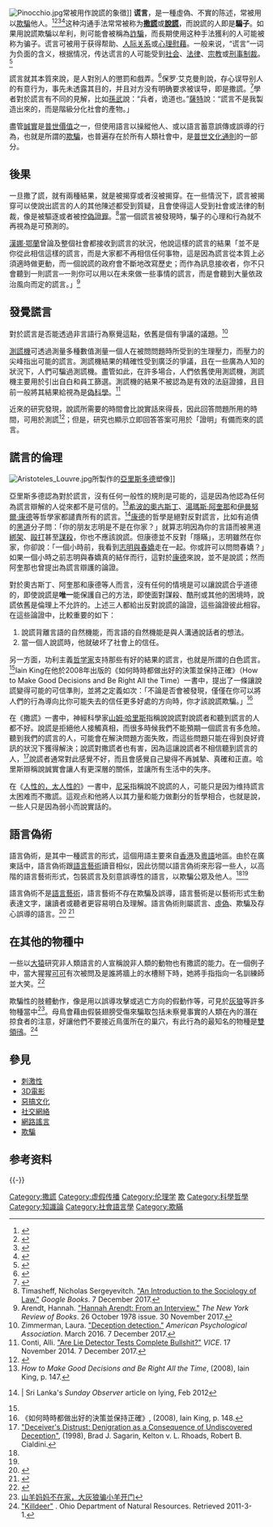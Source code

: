 {{About|一种虚伪陈述|2019年电子游戏|撒謊 (遊戲)|其他吹牛的條目|吹牛}}
{{NOT|方言}}
{{Inappropriate tone|time=2017-09-25}}
{{noteTA
|1 = zh-hans:匹诺曹;zh-hant:皮諾丘;zh-sg:皮诺丘;
}}

[[File:Pinocchio.jpg|thumb]]常被用作說謊的象徵]]
'''谎言'''，是一種虛偽、不實的陈述，常被用以[[欺騙|欺騙]]他人。<ref>{{Cite book|title=Lying and deception : theory and practice|author=Carson, Thomas L.|date=2012|publisher=Oxford University Press|isbn=9780199654802|oclc=769544997}}</ref><ref>{{Cite journal|last=Mahon|first=James Edwin|date=2008-02-21|title=The Definition of Lying and Deception|url=https://plato.stanford.edu/archives/win2016/entries/lying-definition/|journal=Stanford Encyclopedia of Philosophy|volume=|pages=|via=|access-date=2019-09-05|archive-date=2019-03-18|archive-url=https://web.archive.org/web/20190318065300/https://plato.stanford.edu/archives/win2016/entries/lying-definition/|dead-url=no}}</ref><ref>{{Cite journal|last=Mahon|first=James Edwin|date=2008|title=Two Definitions of Lying|journal=International Journal of Applied Philosophy|volume=22|issue=2|pages=211–230|doi=10.5840/ijap200822216|issn=0739-098X}}</ref><ref>{{Cite book|date=2018-11-15|editor-last=Meibauer|editor-first=Jörg|title=The Oxford Handbook of Lying|doi=10.1093/oxfordhb/9780198736578.001.0001|isbn=9780198736578}}</ref>这种沟通手法常常被称为'''[[撒謊|撒謊]]'''或'''[[說謊|說謊]]'''，而說謊的人即是'''騙子'''。如果用說謊欺騙以牟利，則可能會被稱為[[詐騙|詐騙]]，而長期使用这种手法獲利的人可能被称为骗子。谎言可被用于获得帮助、[[人際關係|人际关系]]或[[心理慰藉|心理慰藉]]。一般来说，“谎言”一词为负面的含义，根据情况，传达谎言的人可能受到[[社会|社会]]、[[法律|法律]]、[[宗教|宗教]]或[[刑事|刑事]][[制裁|制裁]]。<ref>{{Cite web |url=https://answers.yahoo.com/question/index?qid=20061014000012KK09251 |title=見鬼講鬼話，見人講人話 |accessdate=2019-04-20 |archive-date=2019-08-15 |archive-url=https://web.archive.org/web/20190815045544/https://answers.yahoo.com/question/index?qid=20061014000012KK09251 |dead-url=no }}</ref>

謊言就其本質來說，是人對別人的懲罰和戲弄。<ref>{{Cite web |url=http://www.people.com.cn/BIG5/paper85/13978/1247746.html |title=蔣子龍 |accessdate=2014-04-28 |archive-date=2014-04-29 |archive-url=https://web.archive.org/web/20140429061835/http://www.people.com.cn/BIG5/paper85/13978/1247746.html |dead-url=no }}</ref>保罗·艾克曼則說，存心误导别人的有意行为，事先未透露其目的，并且对方没有明确要求被误导，即是撒謊。<ref name='TellingLies'>{{cite book | last = 艾克曼 | first = 保罗 | authorlink = 保罗·艾克曼 | coauthors = | title = 说谎——揭穿商业政治与婚姻中的骗局 | publisher = 生活·读书·新知三联书店 | date = 2008-12 | location = 北京 | pages = 10 | url = | doi = | id = | isbn = 978-7-108-03004-7 }}</ref>學者對於謊言有不同的見解，比如[[孫武|孫武]]說：“兵者，诡道也。”[[薩特|薩特]]說：“謊言不是我製造出來的，而是階級分化社會的產物。」

盡管[[誠實|誠實]]是[[普世價值|普世價值]]之一，但使用語言以操縱他人、或以語言蓄意誤傳或誤導的行為，也就是所謂的[[欺騙|欺騙]]，也普遍存在於所有人類社會中，是[[普世文化通則|普世文化通則]]的一部分。

==後果==
一旦撒了謊，就有兩種結果，就是被揭穿或者沒被揭穿。在一些情況下，謊言被揭穿可以使說出謊言的人的其他陳述都受到質疑，且會使得這人受到社會或法律的制裁，像是被驅逐或者被控[[偽證罪|偽證罪]]。<ref>Timasheff, Nicholas Sergeyevitch.  [https://books.google.com/books?id=4R4uDwAAQBAJ&pg=PT213&lpg=PT213&dq=lie+legal+sanctions&source=bl&ots=a5MnZEYZBS&sig=HgP7l5CUI7mp73lxcTmxq6R-O-U&hl=en&sa=X&ved=0ahUKEwjfx8ur1_jXAhVH6mMKHWn_CNUQ6AEITzAG#v=onepage&q=lie%20legal%20sanctions&f=false "An Introduction to the Sociology of Law."] ''Google Books''.  7 December 2017.</ref>當一個謊言被發現時，騙子的心理和行為就不再視為是可預測的。

[[漢娜·鄂蘭|漢娜·鄂蘭]]曾論及整個社會都接收到謊言的狀況，他說這樣的謊言的結果「並不是你從此相信這樣的謊言，而是大家都不再相信任何事物，這是因為謊言從本質上必須適時做更動，而一個說謊的政府會不斷地改寫歷史；而作為訊息接收者，你不只會聽到一則謊言─一則你可以用以在未來做一些事情的謊言，而是會聽到大量依政治風向而定的謊言。」<ref>Arendt, Hannah.  [http://www.nybooks.com/articles/1978/10/26/hannah-arendt-from-an-interview/ "Hannah Arendt: From an Interview."] {{Wayback|url=http://www.nybooks.com/articles/1978/10/26/hannah-arendt-from-an-interview/ |date=20171201054920 }} ''The New York Review of Books''.  26 October 1978 issue.  30 November 2017.</ref>

==發覺謊言==
{{Main|測謊}}

對於謊言是否能透過非言語行為察覺這點，依舊是個有爭議的議題。<ref>Zimmerman, Laura.  [http://www.apa.org/monitor/2016/03/deception.aspx "Deception detection."] {{Wayback|url=http://www.apa.org/monitor/2016/03/deception.aspx |date=20171208003639 }} ''American Psychological Association''.  March 2016.  7 December 2017.</ref>

[[測謊機|測謊機]]可透過測量多種數值測量一個人在被問問題時所受到的生理壓力，而壓力的尖峰指出可能的謊言。測謊機結果的精確性受到廣泛的爭議，且在一些廣為人知的狀況下，人們可騙過測謊機。盡管如此，在許多場合，人們依舊使用測謊機，測謊機主要用於引出自白和員工篩選。測謊機的結果不被認為是有效的法庭證據，且目前一般將其結果給視為是[[偽科學|偽科學]]。<ref>Conti, Alli.  [https://www.vice.com/en_us/article/qbeaeq/are-lie-detector-tests-complete-bullshit-1117 "Are Lie Detector Tests Complete Bullshit?"] {{Wayback|url=https://www.vice.com/en_us/article/qbeaeq/are-lie-detector-tests-complete-bullshit-1117 |date=20171208004101 }} ''VICE''.  17 November 2014.  7 December 2017.</ref>

近來的研究發現，說謊所需要的時間會比說實話來得長，因此回答問題所用的時間，可用於測謊<ref>{{cite journal | doi = 10.1371/journal.pone.0060713 |pmid=23573277
|pmc=3616109
|title=Telling Lies: The Irrepressible Truth?
|journal=PLoS ONE
|volume=8
|issue=4
|pages=e60713
|first=Emma J. |last=Williams |author2=Lewis A. Bott |author3=John Patrick |author4=Michael B. Lewis | date=April 3, 2013|bibcode=2013PLoSO...860713W
}}</ref>；但是，研究也顯示立即回答答案可用於「證明」有備而來的謊言。

==謊言的倫理==
[[File:Aristoteles_Louvre.jpg|thumb]]所製作的[[亞里斯多德|亞里斯多德]]塑像]]

亞里斯多德認為對於謊言，沒有任何一般性的規則是可能的，這是因為他認為任何為謊言辯解的人從來都不是可信的。<ref>''How to Make Good Decisions and Be Right All the Time'', (2008), Iain King, p. 147.</ref>[[希波的奧古斯丁|希波的奧古斯丁]]、[[湯瑪斯·阿奎那|湯瑪斯·阿奎那]]和[[伊曼努爾·康德|伊曼努爾·康德]]等哲學家都譴責所有的謊言。<ref name="sundayobserver.lk">{{cite web |url=http://www.sundayobserver.lk/2012/02/05/imp06.asp |title=Archived copy |accessdate=2012-07-10 |deadurl=yes |archiveurl=https://web.archive.org/web/20120211154019/http://www.sundayobserver.lk/2012/02/05/imp06.asp |archivedate=2012-02-11 |df= }} | Sri Lanka's ''Sunday Observer'' article on lying, Feb 2012</ref>[[康德|康德]]的哲學是絕對反對謊言，比如有追債的[[黑道|黑道]]分子問：「你的朋友志明是不是在你家？」就算志明因為你的言語而被黑道[[綁架|綁架]]、[[毆打|毆打]]甚至[[謀殺|謀殺]]，你也不應該說謊。但康德並不反對「隱瞞」，志明雖然在你家，你卻說：「一個小時前，我看到[[志明與春嬌|志明與春嬌]]走在一起。你或許可以問問春嬌？」如果一個小時之前志明與春嬌真的結伴而行，這對於[[伊曼努尔·康德|康德]]來說，並不是說謊；然而阿奎那也曾提出為謊言辯護的論證。

對於奧古斯丁、阿奎那和康德等人而言，沒有任何的情境是可以讓說謊合乎道德的，即使說謊是'''唯一'''能保護自己的方法，即使面對謀殺、酷刑或其他的困境時，說謊依舊是倫理上不允許的。上述三人都給出反對說謊的論證，這些論證彼此相容。在這些論證中，比較重要的如下：
# 說謊背離言語的自然機能，而言語的自然機能是與人溝通說話者的想法。
# 當一個人說謊時，他就破坏了社會上的信任。

另一方面，功利主義[[哲學家|哲学家]]支持那些有好的結果的謊言，也就是所謂的白色謊言。<ref name="sundayobserver.lk"/>Iain King在他於2008年出版的《如何時時都做出好的決策並保持正確》（How to Make Good Decisions and Be Right All the Time）一書中，提出了一條讓說謊變得可能的可信準則，並將之定義如次：「不論是否會被發現，僅僅在你可以將人們的行為導向比你可能失去的信任更多好處的方向時，你才該說謊欺騙。」<ref>《如何時時都做出好的決策並保持正確》, (2008), Iain King, p. 148.</ref>

在《撒謊》一書中，神經科學家[[山姆·哈里斯|山姆·哈里斯]]指稱說說謊對說謊者和聽到謊言的人都不好。說謊是拒絕他人接觸真相，而很多時候我們不能預期一個謊言有多危險。聽到我們的謊言的人，可能會在解決問題方面失敗，而這些問題只能在得到良好資訊的狀況下獲得解決；說謊對撒謊者也有害，因為這讓說謊者不相信聽到謊言的人，<ref>[http://journals.sagepub.com/doi/10.1177/01461672982411004 "Deceiver's Distrust: Denigration as a Consequence of Undiscovered Deception"], (1998), Brad J. Sagarin, Kelton v. L. Rhoads, Robert B. Cialdini.</ref>說謊者通常對此感覺不好，而且會感覺自己變得不再誠摯、真確和正直。哈里斯辯稱說誠實會讓人有更深層的關係，並讓所有生活中的失序。

在《[[人性的，太人性的|人性的，太人性的]]》一書中，[[尼采|尼采]]指稱說不說謊的人，可能只是因为维持謊言太困难而不撒謊。這观点和他將人以其力量和能力做劃分的哲學相合，也就是說，一些人只是因為弱小而說實話的。

==語言偽術==
語言偽術，是其中一種謊言的形式，這個用語主要來自[[香港|香港]]及[[粵語|粵語]]地區。由於在廣東話中，語言偽術跟[[語言藝術|語言藝術]]讀音相似，因此彷間以語言偽術來形容一些人，以高階的語言藝術形式，包裝謊言及刻意誤導性的語言，以欺騙公眾及他人。<ref name="fakelanguagebook1"></ref><ref name="fakelanguagenews1"></ref>

語言偽術不是[[語言藝術|語言藝術]]，語言藝術不存在欺騙及誤導，語言藝術是以藝術形式生動表達文字，讓讀者或聽者更容易明白及理解。語言偽術則屬謊言、[[虛偽|虛偽]]、欺騙及存心誤導的語言。<ref name="fakelanguagebook1">
{{cite book|url=https://books.mingpao.com/product/%E6%8B%86%E7%A9%BF%E5%AE%98%E5%A0%B4%E8%AA%9E%E8%A8%80%E5%81%BD%E8%A1%93/|title=拆穿官場語言偽術|ISBN=978-988-8207-42-8|publisher=明報}}</ref>
<ref name="fakelanguagenews1">{{cite news|url=https://hk.news.yahoo.com/%E8%81%B7%E5%A0%B4%E8%AA%9E%E8%A8%80%E3%80%8C%E5%81%BD%E3%80%8D%E8%A1%93-055618639.html|title=職場語言偽術|date=2014-07-21|publisher=Yahoo財經>}}</ref>

==在其他的物種中==
一些以[[大猿|大猿]]研究非人類語言的人宣稱說非人類的動物也有撒謊的能力。在一個例子中，當大猩猩[[可可_(大猩猩)|可可]]有次被問及是誰將牆上的水槽掰下時，她將手指指向一名訓練師並大笑。<ref name=Hanley2004>{{cite journal |last1=Hanley |first1=Elizabeth |title=Listening to Koko |journal=Commonweal Magazine |date=4 July 2004 |page=16 |url=http://www.elizabethhanly.com/clips/prfiles/10.%20Commonweal%20Magazine%20--Interview%20with%20Dr.%20Penny%20Patterson,who%20taught%20Koko%20the%20gorilla%20to%20use%20sign%20languag.pdf |accessdate=7 July 2014 |archive-date=2014-07-14 |archive-url=https://web.archive.org/web/20140714152429/http://www.elizabethhanly.com/clips/prfiles/10.%20Commonweal%20Magazine%20--Interview%20with%20Dr.%20Penny%20Patterson,who%20taught%20Koko%20the%20gorilla%20to%20use%20sign%20languag.pdf |dead-url=no }}</ref>

欺騙性的肢體動作，像是用以誤導攻擊或逃亡方向的假動作等，可見於[[灰狼|灰狼]]等許多物種當中<ref>[[:狼和七只小山羊|山羊妈妈不在家，大灰狼骗小羊开门]]</ref>。母鳥會藉由假裝翅膀受傷來騙取包括未察覺事實的人類在內的潛在掠食者的注意，好讓他們不要接近鳥蛋所在的巢穴，有此行為的最知名的物種是[[雙領鴴|雙領鴴]]。<ref name="Ohio DNR">[http://www.dnr.state.oh.us/Home/species_a_to_z/SpeciesGuideIndex/killdeer/tabid/6879/Default.aspx "Killdeer"] {{Wayback|url=http://www.dnr.state.oh.us/Home/species_a_to_z/SpeciesGuideIndex/killdeer/tabid/6879/Default.aspx |date=20110628163003 }}. Ohio Department of Natural Resources. Retrieved 2011-3-1.</ref>

== 參見 ==
* [[刺激性|刺激性]]
* [[3D電影|3D電影]]
* [[惡搞文化|惡搞文化]]
* [[社交網絡|社交網絡]]
* [[網路謠言|網路謠言]]
* [[欺騙|欺騙]]

== 参考资料 ==
{{Reflist}}
{{-}}
{{心理操縱}}
{{Authority control}}
[[Category:撒謊|Category:撒謊]]
[[Category:虚假传播|Category:虚假传播]]
[[Category:伦理学|Category:伦理学]]
[[Category:批判性思维|欺]]
[[Category:科學哲學|Category:科學哲學]]
[[Category:知識論|Category:知識論]]
[[Category:社會語言學|Category:社會語言學]]
[[Category:欺瞞|Category:欺瞞]]